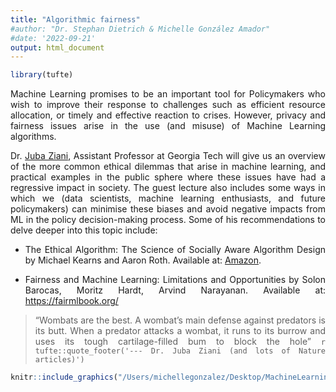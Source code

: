 ```yaml
---
title: "Algorithmic fairness"
#author: "Dr. Stephan Dietrich & Michelle González Amador"
#date: '2022-09-21'
output: html_document
---
```

<style>
    body {
    text-align: justify}
</style>

```r
library(tufte)
```

Machine Learning promises to be an important tool for Policymakers who wish to improve their response to challenges such as efficient resource allocation, or timely and effective reaction to crises. However, privacy and fairness issues arise in the use (and misuse) of Machine Learning algorithms. 

Dr. [Juba Ziani](https://www.juba-ziani.com/), Assistant Professor at Georgia Tech will give us an overview of the more common ethical dilemmas that arise in machine learning, and practical examples in the public sphere where these issues have had a regressive impact in society. The guest lecture also includes some ways in which we (data scientists, machine learning enthusiasts, and future policymakers) can minimise these biases and avoid negative impacts from ML in the policy decision-making process. Some of his recommendations to delve deeper into this topic include:

- The Ethical Algorithm: The Science of Socially Aware Algorithm Design by Michael Kearns and Aaron Roth. Available at: [Amazon](https://www.amazon.com/Ethical-Algorithm-Science-Socially-Design/dp/0190948205).

- Fairness and Machine Learning: Limitations and Opportunities by Solon Barocas, Moritz Hardt, Arvind Narayanan. Available at: [https://fairmlbook.org/](https://fairmlbook.org/)

> "Wombats are the best. A wombat's main defense against predators is its butt. When a predator attacks a wombat, it runs to its burrow and uses its tough cartilage-filled bum to block the hole" 
> `r tufte::quote_footer('--- Dr. Juba Ziani (and lots of Nature articles)')`

<center>
```r
knitr::include_graphics("/Users/michellegonzalez/Desktop/MachineLearning4PP/Machine-Learning-for-Public-Policy/wombat.png")
```
</center>


